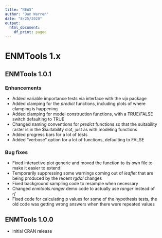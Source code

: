 ```yaml
---
title: "NEWS"
author: "Dan Warren"
date: "8/25/2020"
output:
  html_document:
    df_print: paged
---
```


# ENMTools 1.x

## ENMTools 1.0.1

### Enhancements

* Added variable importance tests via interface with the *vip* package
* Added clamping for the *predict* functions, including plots of where clamping is happening
* Added clamping for model construction functions, with a TRUE/FALSE switch defaulting to TRUE
* Changed naming conventions for *predict* functions so that the suitability raster is in the $suitability slot, just as with modeling functions
* Added progress bars for a lot of tests
* Added "verbose" option for a lot of functions, defaulting to FALSE

### Bug fixes

* Fixed interactive.plot generic and moved the function to its own file to make it easier to extend
* Temporarily suppressing some warnings coming out of *leaflet* that are being produced by the recent *rgdal* changes
* Fixed background sampling code to resample when necessary
* Changed *enmtools.ranger* demo code to actually use *ranger* instead of *rf*
* Fixed code for calculating p values for some of the hypothesis tests, the old code was getting wrong answers when there were repeated values


## ENMTools 1.0.0

* Initial CRAN release
